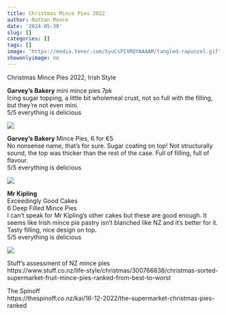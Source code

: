 ```yaml
---
title: Christmas Mince Pies 2022
author: Nathan Moore
date: '2024-05-30'
slug: []
categories: []
tags: []
image: 'https://media.tenor.com/SyuCsPIXRQYAAAAM/tangled-rapunzel.gif'
showonlyimage: no
---
```


Christmas Mince Pies 2022, Irish Style

<!--more-->

**Garvey's Bakery** mini mince pies 7pk     
Icing sugar topping, a little bit wholemeal crust, not so full with the filling, but they're not even mini.          
5/5 everything is delicious

![](/img/fb22xmas/garveys1.jpg)

**Garvey's Bakery** Mince Pies, 6 for €5        
No nonsense name, that's for sure. Sugar coating on top! Not structurally sound, the top was thicker than the rest of the case. Full of filling, full of flavour.          
5/5 everything is delicious

![](/img/fb22xmas/garveys2.jpg)

**Mr Kipling**          
Exceedingly Good Cakes         
6 Deep Filled Mince Pies        
I can't speak for Mr Kipling's other cakes but these are good enough. It seems like Irish mince pie pastry isn't blanched like NZ and it's better for it. Tasty filling, nice design on top.            
5/5 everything is delicious

![](/img/fb22xmas/mrkipling.jpg)

Stuff's assessment of NZ mince pies       
https://www.stuff.co.nz/life-style/christmas/300766838/christmas-sorted-supermarket-fruit-mince-pies-ranked-from-best-to-worst

The Spinoff         
https://thespinoff.co.nz/kai/16-12-2022/the-supermarket-christmas-pies-ranked



